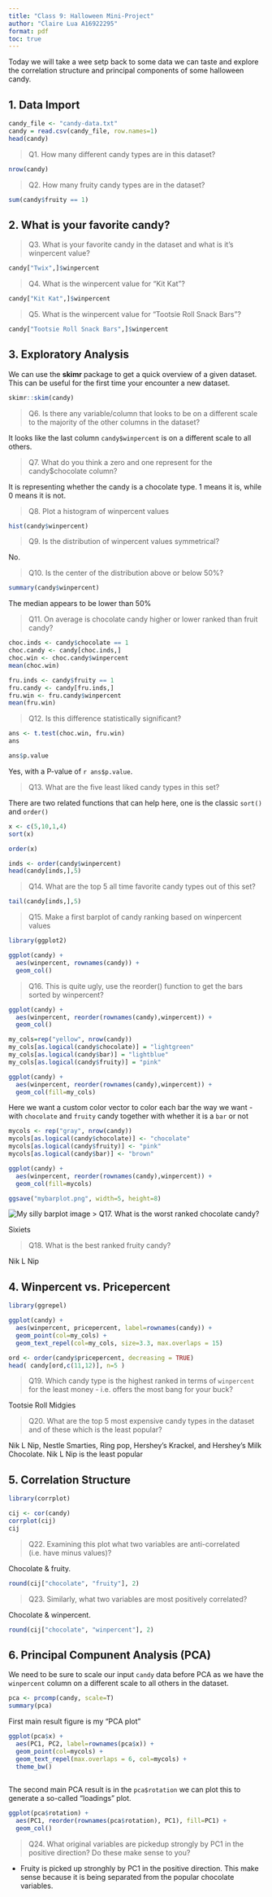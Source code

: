```yaml
---
title: "Class 9: Halloween Mini-Project"
author: "Claire Lua A16922295"
format: pdf
toc: true
---
```


Today we will take a wee setp back to some data we can taste and explore the correlation structure and principal components of some halloween candy.

## 1. Data Import

```r
candy_file <- "candy-data.txt"
candy = read.csv(candy_file, row.names=1)
head(candy)
```

> Q1. How many different candy types are in this dataset?

```r
nrow(candy)
```

> Q2. How many fruity candy types are in the dataset?

```r
sum(candy$fruity == 1)
```


## 2. What is your favorite candy?

> Q3. What is your favorite candy in the dataset and what is it's winpercent value?

```r
candy["Twix",]$winpercent
```

> Q4. What is the winpercent value for "Kit Kat"?

```r
candy["Kit Kat",]$winpercent
```

> Q5. What is the winpercent value for "Tootsie Roll Snack Bars"?

```r
candy["Tootsie Roll Snack Bars",]$winpercent
```


## 3. Exploratory Analysis

We can use the **skimr** package to get a quick overview of a given dataset. This can be useful for the first time your encounter a new dataset. 

```r
skimr::skim(candy)
```

> Q6. Is there any variable/column that looks to be on a different scale to the majority of the other columns in the dataset?

It looks like the last column `candy$winpercent` is on a different scale to all others.

> Q7. What do you think a zero and one represent for the candy$chocolate column?

It is representing whether the candy is a chocolate type. 1 means it is, while 0 means it is not.

> Q8. Plot a histogram of winpercent values

```r
hist(candy$winpercent)
```

> Q9. Is the distribution of winpercent values symmetrical?

No.

> Q10. Is the center of the distribution above or below 50%?

```r
summary(candy$winpercent)
```

The median appears to be lower than 50%

> Q11. On average is chocolate candy higher or lower ranked than fruit candy?

```r
choc.inds <- candy$chocolate == 1
choc.candy <- candy[choc.inds,]
choc.win <- choc.candy$winpercent
mean(choc.win)

fru.inds <- candy$fruity == 1
fru.candy <- candy[fru.inds,]
fru.win <- fru.candy$winpercent
mean(fru.win)
```


> Q12. Is this difference statistically significant?

```r
ans <- t.test(choc.win, fru.win)
ans
```
```r
ans$p.value
```

Yes, with a P-value of `r ans$p.value`.


> Q13. What are the five least liked candy types in this set?

There are two related functions that can help here, one is the classic `sort()` and `order()`

```r
x <- c(5,10,1,4)
sort(x)
```

```r
order(x)
```

```r
inds <- order(candy$winpercent)
head(candy[inds,],5)
```

> Q14. What are the top 5 all time favorite candy types out of this set?

```r
tail(candy[inds,],5)
```

> Q15. Make a first barplot of candy ranking based on winpercent values

```r
library(ggplot2)

ggplot(candy) +
  aes(winpercent, rownames(candy)) +
  geom_col()
```

> Q16. This is quite ugly, use the reorder() function to get the bars sorted by winpercent?

```r
ggplot(candy) +
  aes(winpercent, reorder(rownames(candy),winpercent)) +
  geom_col()
```

```r
my_cols=rep("yellow", nrow(candy))
my_cols[as.logical(candy$chocolate)] = "lightgreen"
my_cols[as.logical(candy$bar)] = "lightblue"
my_cols[as.logical(candy$fruity)] = "pink"

ggplot(candy) +
  aes(winpercent, reorder(rownames(candy),winpercent)) +
  geom_col(fill=my_cols)
```
Here we want a custom color vector to color each bar the way we want - with `chocolate` and `fruity` candy together with whether it is a `bar` or not

```r
mycols <- rep("gray", nrow(candy))
mycols[as.logical(candy$chocolate)] <- "chocolate"
mycols[as.logical(candy$fruity)] <- "pink"
mycols[as.logical(candy$bar)] <- "brown"

ggplot(candy) +
  aes(winpercent, reorder(rownames(candy),winpercent)) +
  geom_col(fill=mycols)

ggsave("mybarplot.png", width=5, height=8)
```

![My silly barplot image](mybarplot.png)
> Q17. What is the worst ranked chocolate candy?
  
  Sixiets

> Q18. What is the best ranked fruity candy?

  Nik L Nip

  
## 4. Winpercent vs. Pricepercent

```r
library(ggrepel)

ggplot(candy) +
  aes(winpercent, pricepercent, label=rownames(candy)) +
  geom_point(col=my_cols) + 
  geom_text_repel(col=my_cols, size=3.3, max.overlaps = 15)
```

```r
ord <- order(candy$pricepercent, decreasing = TRUE)
head( candy[ord,c(11,12)], n=5 )
```
> Q19. Which candy type is the highest ranked in terms of `winpercent` for the least money - i.e. offers the most bang for your buck?

  Tootsie Roll Midgies

> Q20. What are the top 5 most expensive candy types in the dataset and of these which is the least popular?

  Nik L Nip, Nestle Smarties, Ring pop,     Hershey's Krackel, and Hershey's Milk Chocolate. Nik L Nip is the least popular


## 5. Correlation Structure

```r
library(corrplot)

cij <- cor(candy)
corrplot(cij)
cij
```

> Q22. Examining this plot what two variables are anti-correlated (i.e. have minus values)?

Chocolate & fruity.

```r
round(cij["chocolate", "fruity"], 2)
```


> Q23. Similarly, what two variables are most positively correlated?

Chocolate & winpercent.

```r
round(cij["chocolate", "winpercent"], 2)
```


## 6. Principal Compunent Analysis (PCA)

We need to be sure to scale our input `candy` data before PCA as we have the `winpercent` column on a different scale to all others in the dataset.

```r
pca <- prcomp(candy, scale=T)
summary(pca)
```

First main result figure is my "PCA plot"

```r
ggplot(pca$x) +
  aes(PC1, PC2, label=rownames(pca$x)) +
  geom_point(col=mycols) +
  geom_text_repel(max.overlaps = 6, col=mycols) + 
  theme_bw()
  
```

The second main PCA result is in the `pca$rotation` we can plot this to generate a so-called "loadings" plot.

```r
ggplot(pca$rotation) +
  aes(PC1, reorder(rownames(pca$rotation), PC1), fill=PC1) +
  geom_col()
```

> Q24. What original variables are pickedup strongly by PC1 in the positive direction? Do these make sense to you?

- Fruity is picked up stronghly by PC1 in the positive direction. This make sense because it is being separated from the popular chocolate variables. 
